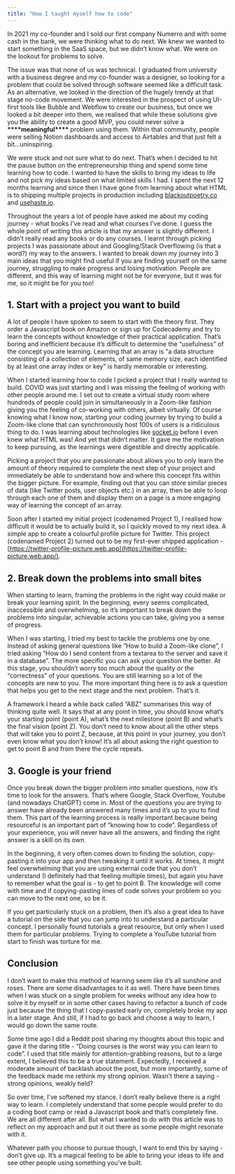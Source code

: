 ```yaml
---
title: "How I taught myself how to code"
---
```


In 2021 my co-founder and I sold our first company Numerro and with some cash in the bank, we were thinking what to do next. We knew we wanted to start something in the SaaS space, but we didn’t know what. We were on the lookout for problems to solve.

The issue was that none of us was technical. I graduated from university with a business degree and my co-founder was a designer, so looking for a problem that could be solved through software seemed like a difficult task. As an alternative, we looked in the direction of the hugely trendy at that stage no-code movement. We were interested in the prospect of using UI-first tools like Bubble and Webflow to create our business, but once we looked a bit deeper into them, we realised that while these solutions give you the ability to create a good MVP, you could never solve a **\*\*\*\***meaningful**\*\*\*\*** problem using them. Within that community, people were selling Notion dashboards and access to Airtables and that just felt a bit…uninspiring.

We were stuck and not sure what to do next. That’s when I decided to hit the pause button on the entrepreneurship thing and spend some time learning how to code. I wanted to have the skills to bring my ideas to life and not pick my ideas based on what limited skills I had. I spent the next 12 months learning and since then I have gone from learning about what HTML is to shipping multiple projects in production including [blackoutpoetry.co](http://blackoutpoetry.co) and [usehaste.io](https://www.notion.so/And-we-re-live-usehaste-io-ac4435f6c243498e9404de58d823febf?pvs=21).

Throughout the years a lot of people have asked me about my coding journey - what books I’ve read and what courses I’ve done. I guess the whole point of writing this article is that my answer is slightly different. I didn’t really read any books or do any courses. I learnt through picking projects I was passionate about and Googling/Stack Overflowing (is that a word?) my way to the answers. I wanted to break down my journey into 3 main ideas that you might find useful if you are finding yourself on the same journey, struggling to make progress and losing motivation. People are different, and this way of learning might not be for everyone, but it was for me, so it might be for you too!

## 1. Start with a project you want to build

A lot of people I have spoken to seem to start with the theory first. They order a Javascript book on Amazon or sign up for Codecademy and try to learn the concepts without knowledge of their practical application. That’s boring and inefficient because it’s difficult to determine the “usefulness” of the concept you are learning. Learning that an array is “a data structure consisting of a collection of elements, of same memory size, each identified by at least one array index or key” is hardly memorable or interesting.

When I started learning how to code I picked a project that I really wanted to build. COVID was just starting and I was missing the feeling of working with other people around me. I set out to create a virtual study room where hundreds of people could join in simultaneously in a Zoom-like fashion giving you the feeling of co-working with others, albeit virtually. Of course knowing what I know now, starting your coding journey by trying to build a Zoom-like clone that can synchronously host 100s of users is a ridiculous thing to do. I was learning about technologies like [socket.io](http://socket.io) before I even knew what HTML was! And yet that didn’t matter. It gave me the motivation to keep pursuing, as the learnings were digestible and directly applicable.

Picking a project that you are passionate about allows you to only learn the amount of theory required to complete the next step of your project and immediately be able to understand how and where this concept fits within the bigger picture. For example, finding out that you can store similar pieces of data (like Twitter posts, user objects etc.) in an array, then be able to loop through each one of them and display them on a page is a more engaging way of learning the concept of an array.

Soon after I started my initial project (codenamed Project 1), I realised how difficult it would be to actually build it, so I quickly moved to my next idea. A simple app to create a colourful profile picture for Twitter. This project (codenamed Project 2) turned out to be my first-ever shipped application - [https://twitter-profile-picture.web.app](https://twitter-profile-picture.web.app/).

## 2. Break down the problems into small bites

When starting to learn, framing the problems in the right way could make or break your learning spirit. In the beginning, every seems complicated, inaccessible and overwhelming, so it’s important to break down the problems into singular, achievable actions you can take, giving you a sense of progress.

When I was starting, I tried my best to tackle the problems one by one. Instead of asking general questions like “How to build a Zoom-like clone”, I tried asking “How do I send content from a textarea to the server and save it in a database”. The more specific you can ask your question the better. At this stage, you shouldn’t worry too much about the quality or the “correctness” of your questions. You are still learning so a lot of the concepts are new to you. The more important thing here is to ask a question that helps you get to the next stage and the next problem. That’s it.

A framework I heard a while back called “ABZ” summarises this way of thinking quite well. It says that at any point in time, you should know what’s your starting point (point A), what’s the next milestone (point B) and what’s the final vision (point Z). You don’t need to know about all the other steps that will take you to point Z, because, at this point in your journey, you don’t even know what you don’t know! It’s all about asking the right question to get to point B and from there the cycle repeats.

## 3. Google is your friend

Once you break down the bigger problem into smaller questions, now it’s time to look for the answers. That’s where Google, Stack Overflow, Youtube (and nowadays ChatGPT) come in. Most of the questions you are trying to answer have already been answered many times and it’s up to you to find them. This part of the learning process is really important because being resourceful is an important part of “knowing how to code”. Regardless of your experience, you will never have all the answers, and finding the right answer is a skill on its own.

In the beginning, it very often comes down to finding the solution, copy-pasting it into your app and then tweaking it until it works. At times, it might feel overwhelming that you are using external code that you don’t understand (I definitely had that feeling multiple times), but again you have to remember what the goal is - to get to point B. The knowledge will come with time and if copying-pasting lines of code solves your problem so you can move to the next one, so be it.

If you get particularly stuck on a problem, then it’s also a great idea to have a tutorial on the side that you can jump into to understand a particular concept. I personally found tutorials a great resource, but only when I used them for particular problems. Trying to complete a YouTube tutorial from start to finish was torture for me.

## Conclusion

I don’t want to make this method of learning seem like it’s all sunshine and roses. There are some disadvantages to it as well. There have been times when I was stuck on a single problem for weeks without any idea how to solve it by myself or in some other cases having to refactor a bunch of code just because the thing that I copy-pasted early on, completely broke my app in a later stage. And still, if I had to go back and choose a way to learn, I would go down the same route.

Some time ago I did a Reddit post sharing my thoughts about this topic and gave it the daring title - “Doing courses is the worst way you can learn to code”. I used that title mainly for attention-grabbing reasons, but to a large extent, I believed this to be a true statement. Expectedly, I received a moderate amount of backlash about the post, but more importantly, some of the feedback made me rethink my strong opinion. Wasn’t there a saying - strong opinions, weakly held?

So over time, I’ve softened my stance. I don’t really believe there is a right way to learn. I completely understand that some people would prefer to do a coding boot camp or read a Javascript book and that’s completely fine. We are all different after all. But what I wanted to do with this article was to reflect on my approach and put it out there as some people might resonate with it.

Whatever path you choose to pursue though, I want to end this by saying - don’t give up. It’s a magical feeling to be able to bring your ideas to life and see other people using something you’ve built.
